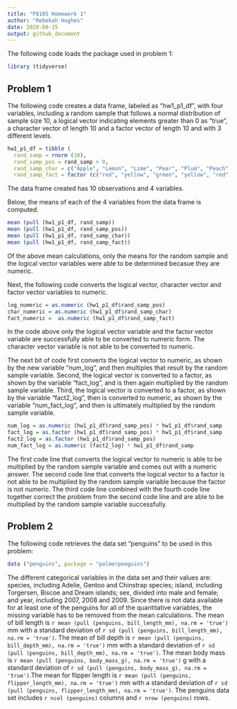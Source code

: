 ```yaml
---
title: "P8105 Homework 1"
author: "Rebekah Hughes"
date: 2020-09-15
output: github_document
---
```


The following code loads the package used in problem 1:

```r
library (tidyverse)
```


## Problem 1

The following code creates a data frame, labeled as "hw1_p1_df", with four variables, including a random sample that follows a normal distribution of sample size 10, a logical vector indicating elements greater than 0 as "true", a character vector of length 10 and a factor vector of length 10 and with 3 different levels.

```r
hw1_p1_df = tibble (
  rand_samp = rnorm (10),
  rand_samp_pos = rand_samp > 0,
  rand_samp_char = c("Apple", "Lemon", "Lime", "Pear", "Plum", "Peach", "Berry", "Cherry", "Mango", "Melon"),
  rand_samp_fact = factor (c("red", "yellow", "green", "yellow", "red", "red", "red", "red", "yellow", "green")))
```

The data frame created has 10 observations and 4 variables.

Below, the means of each of the 4 variables from the data frame is computed.

```r
mean (pull (hw1_p1_df, rand_samp))
mean (pull (hw1_p1_df, rand_samp_pos))
mean (pull (hw1_p1_df, rand_samp_char))
mean (pull (hw1_p1_df, rand_samp_fact))
```

Of the above mean calculations, only the means for the random sample and the logical vector variables were able to be determined becasue they are numeric.

Next, the following code converts the logical vector, character vector and factor vector variables to numeric.

```r
log_numeric = as.numeric (hw1_p1_df$rand_samp_pos)
char_numeric = as.numeric (hw1_p1_df$rand_samp_char)
fact_numeric =  as.numeric (hw1_p1_df$rand_samp_fact)
```

In the code above only the logical vector variable and the factor vector variable are successfully able to be converted to numeric form. The character vector variable is not able to be converted to numeric.

The next bit of code first converts the logical vector to numeric, as shown by the new variable "num_log", and then multiples that result by the random sample variable. Second, the logical vector is converted to a factor, as shown by the variable "fact_log", and is then again multiplied by the random sample variable. Third, the logical vector is converted to a factor, as shown by the variable "fact2_log", then is converted to numeric, as shown by the variable "num_fact_log", and then is ultimately multiplied by the random sample variable.

```r
num_log = as.numeric (hw1_p1_df$rand_samp_pos) * hw1_p1_df$rand_samp
fact_log = as.factor (hw1_p1_df$rand_samp_pos) * hw1_p1_df$rand_samp
fact2_log = as.factor (hw1_p1_df$rand_samp_pos)
num_fact_log = as.numeric (fact2_log) * hw1_p1_df$rand_samp
```

The first code line that converts the logical vector to numeric is able to be multiplied by the random sample variable and comes out with a numeric answer. The second code line that converts the logical vector to a factor is not able to be multiplied by the random sample variable because the factor is not numeric. The third code line combined with the fourth code line together correct the problem from the second code line and are able to be multiplied by the random sample variable successfully.

## Problem 2

The following code retrieves the data set "penguins" to be used in this problem:

```r
data ("penguins", package = "palmerpenguins")
```

The different categorical variables in the data set and their values are: species, including Adelie, Gentoo and Chinstrap species; island, including Torgersen, Biscoe and Dream islands; sex, divided into male and female; and year, including 2007, 2008 and 2009. Since there is not data available for at least one of the penguins for all of the quantitative variables, the missing variable has to be removed from the mean calculations. The mean of bill length is `r mean (pull (penguins, bill_length_mm), na.rm = 'true')` mm with a standard deviation of `r sd (pull (penguins, bill_length_mm), na.rm = 'true')`. The mean of bill depth is `r mean (pull (penguins, bill_depth_mm), na.rm = 'true')` mm with a standard deviation of `r sd (pull (penguins, bill_depth_mm), na.rm = 'true')`. The mean body mass is `r mean (pull (penguins, body_mass_g), na.rm = 'true')` g with a standard deviation of `r sd (pull (penguins, body_mass_g), na.rm = 'true')`.The mean for flipper length is `r mean (pull (penguins, flipper_length_mm), na.rm = 'true')` mm with a standard deviation of `r sd (pull (penguins, flipper_length_mm), na.rm = 'true')`. The penguins data set includes `r ncol (penguins)` columns and `r nrow (penguins)` rows.


